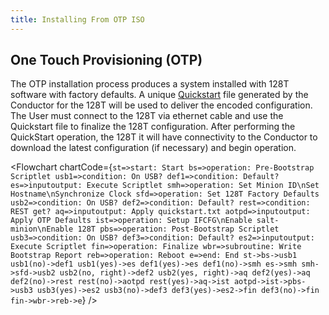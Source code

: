 ```yaml
---
title: Installing From OTP ISO
---
```



## One Touch Provisioning (OTP)

The OTP installation process produces a system installed with 128T software with factory defaults. A unique [Quickstart](intro_ztp.md) file generated by the Conductor for the 128T will be used to deliver the encoded configuration. The User must connect to the 128T via ethernet cable and use the Quickstart file to finalize the 128T configuration. After performing the QuickStart operation, the 128T it will have connectivity to the Conductor to download the latest configuration (if necessary) and begin operation.

<Flowchart
  chartCode={`
    st=>start: Start
      bs=>operation: Pre-Bootstrap Scriptlet
      usb1=>condition: On USB?
      def1=>condition: Default?
      es=>inputoutput: Execute Scriptlet
      smh=>operation: Set Minion ID\nSet Hostname\nSynchronize Clock
      sfd=>operation: Set 128T Factory Defaults
      usb2=>condition: On USB?
      def2=>condition: Default?
      rest=>condition: REST get?
      aq=>inputoutput: Apply quickstart.txt
      aotpd=>inputoutput: Apply OTP Defaults
      ist=>operation: Setup IFCFG\nEnable salt-minion\nEnable 128T
      pbs=>operation: Post-Bootstrap Scriptlet
      usb3=>condition: On USB?
      def3=>condition: Default?
      es2=>inputoutput: Execute Scriptlet
      fin=>operation: Finalize
      wbr=>subroutine: Write Bootstrap Report
      reb=>operation: Reboot
      e=>end: End
    st->bs->usb1
    usb1(no)->def1
    usb1(yes)->es
    def1(yes)->es
    def1(no)->smh
    es->smh
    smh->sfd->usb2
    usb2(no, right)->def2
    usb2(yes, right)->aq
    def2(yes)->aq
    def2(no)->rest
    rest(no)->aotpd
    rest(yes)->aq->ist
    aotpd->ist->pbs->usb3
    usb3(yes)->es2
    usb3(no)->def3
    def3(yes)->es2->fin
    def3(no)->fin
    fin->wbr->reb->e
  `}
/>
